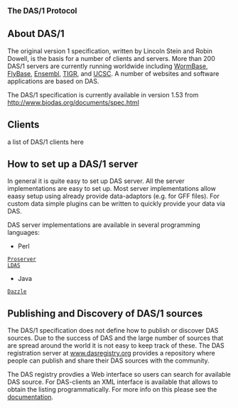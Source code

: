 <big>'''The DAS/1 Protocol'''</big>


== About DAS/1 ==

The original version 1 specification, written by Lincoln Stein and Robin Dowell, is the basis for a number of clients and servers. More than 200 DAS/1 servers are currently running worldwide including [http://www.wormbase.org/ WormBase], [http://www.flybase.org/ FlyBase], [http://www.ensembl.org/ Ensembl], [http://www.tigr.org/ TIGR], and [http://genome.ucsc.edu/ UCSC]. A number of websites and software applications are based on DAS.


The DAS/1 specification is currently available in version 1.53 from
http://www.biodas.org/documents/spec.html

== Clients ==

a list of DAS/1 clients here



== How to set up a DAS/1 server ==

In general it is quite easy to set up DAS server. All the server implementations are easy to set up.
Most server implementations allow eaasy setup using already provide data-adaptors (e.g. for GFF files).
For custom data simple plugins can be written to quickly provide your data via DAS.

DAS server implementations are available in several programming languages:

* Perl
 [http://www.sanger.ac.uk/Software/analysis/proserver/ Proserver]
 [http://biodas.org/servers/LDAS.html LDAS]

* Java
 [http://www.derkholm.net/thomas/dazzle/ Dazzle]


== Publishing and Discovery of DAS/1 sources ==

The DAS/1 specification does not define how to publish or discover DAS sources. Due to the
success of DAS and the large number of sources that are spread around the world it is not easy
to keep track of these. The DAS registration server at [http://www.dasregistry.org www.dasregistry.org]
provides a repository where people can publish and  share their DAS sources with the community. 

The DAS registry provdies a Web interface so users can search for available DAS source. For 
DAS-clients an XML interface is available that allows to obtain the listing programmatically.
For more info on this please see the [http://www.dasregistry.org/help_scripting.jsp documentation].